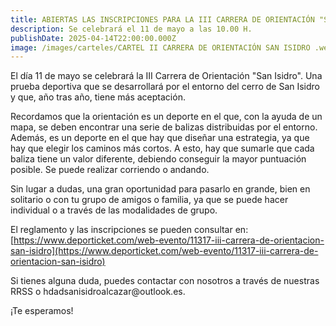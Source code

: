 ```yaml
---
title: ABIERTAS LAS INSCRIPCIONES PARA LA III CARRERA DE ORIENTACIÓN "SAN ISIDRO"
description: Se celebrará el 11 de mayo a las 10.00 H.
publishDate: 2025-04-14T22:00:00.000Z
image: /images/carteles/CARTEL II CARRERA DE ORIENTACIÓN SAN ISIDRO .webp
---
```


El día 11 de mayo se celebrará la III Carrera de Orientación "San Isidro". Una prueba deportiva que se desarrollará por el entorno del cerro de San Isidro y que, año tras año, tiene más aceptación. 

Recordamos que la orientación es un deporte en el que, con la ayuda de un mapa, se deben encontrar una serie de balizas distribuidas por el entorno. Además, es un deporte en el que hay que diseñar una estrategia, ya que hay que elegir los caminos más cortos. A esto, hay que sumarle que cada baliza tiene un valor diferente, debiendo conseguir la mayor puntuación posible. Se puede realizar corriendo o andando.

Sin lugar a dudas, una gran oportunidad para pasarlo en grande, bien en solitario o con tu grupo de amigos o familia, ya que se puede hacer individual o a través de las modalidades de grupo.

El reglamento y las inscripciones se pueden consultar en: [https://www.deporticket.com/web-evento/11317-iii-carrera-de-orientacion-san-isidro](https://www.deporticket.com/web-evento/11317-iii-carrera-de-orientacion-san-isidro)

Si tienes alguna duda, puedes contactar con nosotros a través de nuestras RRSS o hdadsanisidroalcazar\@outlook.es.

¡Te esperamos!
